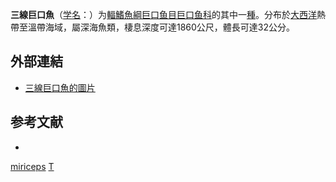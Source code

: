 {{Speciesbox
| taxon = Trigonolampa miriceps
| binomial_authority = [[Regan|Regan]] & [[Trewavas|Trewavas]], 1930
| status = NE
| status_system = IUCN3.1
| synonyms = *''Trigonolampha miriceps, Regan & Trewavas, 1930''
}}

'''三線巨口魚'''（[[学名|学名]]：{{lang|la|''Trigonolampa miriceps''}}）为[[輻鰭魚綱|輻鰭魚綱]][[巨口鱼目|巨口鱼目]][[巨口鱼科|巨口鱼科]]的其中一[[種|種]]。分布於[[大西洋|大西洋]]熱帶至溫帶海域，屬深海魚類，棲息深度可達1860公尺，體長可達32公分。

==外部連結==
* [http://fishbase.org/Photos/ThumbnailsSummary.php?ID=6973 三線巨口魚的圖片]{{Wayback|url=http://fishbase.org/Photos/ThumbnailsSummary.php?ID=6973 |date=20160305134252 }}

== 参考文献 ==
{{refbegin}}
*{{FishBase_species|genus=Trigonolampa|species=miriceps|year=2012|month=2}}
{{refend}}

{{Taxonbar}}
[[Category:三線巨口鱼属|miriceps]]
[[Category:1930年描述的魚類|T]]